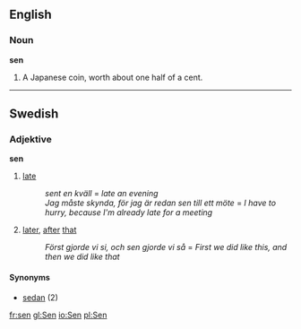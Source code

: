 ==English==
===Noun===

'''sen'''

#A Japanese coin, worth about one half of a cent.
----

==Swedish==
===Adjektive===
'''sen'''

#[[late]]
#:''sent en kväll'' = ''late an evening''
#:''Jag måste skynda, för jag är redan sen till ett möte'' = ''I have to hurry, because I'm already late for a meeting''
#[[later]], [[after]] [[that]]
#:''Först gjorde vi si, och sen gjorde vi så'' = ''First we did like this, and then we did like that''

{{sv-adj|sen|sent|&nbsp;|sena|senare|senaste|senaste|senast}}

====Synonyms====
*[[sedan]] (2)

[[fr:sen]]
[[gl:Sen]]
[[io:Sen]]
[[pl:Sen]]